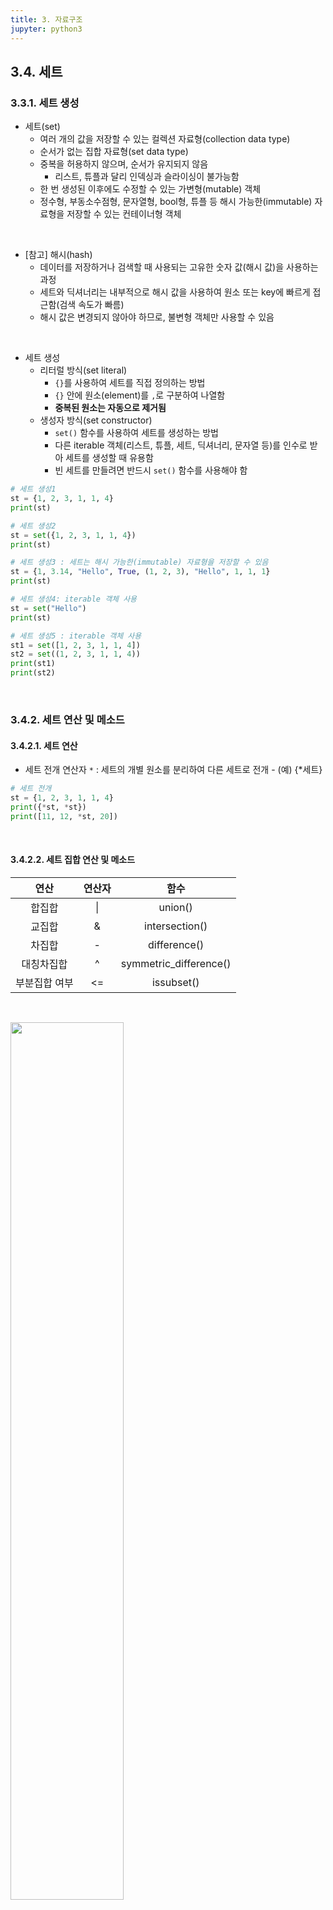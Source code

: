 ```yaml
---
title: 3. 자료구조
jupyter: python3
---
```


## 3.4. 세트
### 3.3.1. 세트 생성
+ 세트(set)
  + 여러 개의 값을 저장할 수 있는 컬렉션 자료형(collection data type)
  + 순서가 없는 집합 자료형(set data type)
  + 중복을 허용하지 않으며, 순서가 유지되지 않음
    + 리스트, 튜플과 달리 인덱싱과 슬라이싱이 불가능함
  + 한 번 생성된 이후에도 수정할 수 있는 가변형(mutable) 객체
  + 정수형, 부동소수점형, 문자열형, bool형, 튜플 등 해시 가능한(immutable) 자료형을 저장할 수 있는 컨테이너형 객체

<br>

+ [참고] 해시(hash)
  + 데이터를 저장하거나 검색할 때 사용되는 고유한 숫자 값(해시 값)을 사용하는 과정
  + 세트와 딕셔너리는 내부적으로 해시 값을 사용하여 원소 또는 key에 빠르게 접근함(검색 속도가 빠름)
  + 해시 값은 변경되지 않아야 하므로, 불변형 객체만 사용할 수 있음

<br>

+ 세트 생성
  + 리터럴 방식(set literal)
    + `{}`를 사용하여 세트를 직접 정의하는 방법
    + `{}` 안에 원소(element)를 `,`로 구분하여 나열함
    + **중복된 원소는 자동으로 제거됨**
  + 생성자 방식(set constructor)
    + `set()` 함수를 사용하여 세트를 생성하는 방법
    + 다른 iterable 객체(리스트, 튜플, 세트, 딕셔너리, 문자열 등)를 인수로 받아 세트를 생성할 때 유용함
    + 빈 세트를 만들려면 반드시 `set()` 함수를 사용해야 함


```python
# 세트 생성1
st = {1, 2, 3, 1, 1, 4}
print(st)
```

```python
# 세트 생성2
st = set({1, 2, 3, 1, 1, 4})
print(st)
```

```python
# 세트 생성3 : 세트는 해시 가능한(immutable) 자료형을 저장할 수 있음
st = {1, 3.14, "Hello", True, (1, 2, 3), "Hello", 1, 1, 1}
print(st)
```

```python
# 세트 생성4: iterable 객체 사용
st = set("Hello")
print(st)
```

```python
# 세트 생성5 : iterable 객체 사용
st1 = set([1, 2, 3, 1, 1, 4])
st2 = set((1, 2, 3, 1, 1, 4))
print(st1)
print(st2)
```

<br>

### 3.4.2. 세트 연산 및 메소드
#### 3.4.2.1. 세트 연산
+ 세트 전개 연산자 `*` : 세트의 개별 원소를 분리하여 다른 세트로 전개 - (예) {*세트}

```python
# 세트 전개
st = {1, 2, 3, 1, 1, 4}
print({*st, *st})
print([11, 12, *st, 20])
```

<br>

#### 3.4.2.2. 세트 집합 연산 및 메소드

|연산|연산자|함수|
|:---:|:---:|:------------:|
|합집합|\||union()|
|교집합|&|intersection()|
|차집합|-|difference()|
|대칭차집합|^|symmetric_difference()|
|부분집합 여부|<=|issubset()|

<br>

![](./images/fig3-2.png){width=60%}


```python
# 세트 연산1
A = {1, 2, 3}
B = {3, 4, 5}

print(A | B)                                                # 합집합
print(A & B)                                                # 교집합
print(A - B)                                                # 차집합
print(A ^ B)                                                # 대칭차집합
print(A <= B)                                               # 부분집합 여부
```

```python
# 세트 연산2
A = {1, 2, 3}
B = {3, 4, 5}

print(A.union(B))
print(A.intersection(B))
print(A.difference(B))
print(A.symmetric_difference(B))
print(A.issubset(B))
```

```python
# 세트 연산3 : 여러 개의 세트를 연쇄적으로 한 번에 연산 가능
A = {1, 2, 3}
B = {3, 4, 5}
C = {5, 6, 7}

# 연산자 사용
print(A | B | C)
print(A & B & C)

# 메소드 사용
print(A.union(B, C))
print(A.intersection(B, C))
```

<br>

#### 3.4.2.3. 세트 추가/삭제

|함수|설명|
|:---:|:------------|
|add()|- 새로운 값을 세트에 추가|
|update()|- 여러 개 값을 세트에 추가|
|pop()|- 임의의 값을 삭제하고 그 값을 반환 <br>- 어떤 값을 삭제할지 예측 불가능|
|remove()|- 세트에서 일치하는 값을 삭제 <br>- 일치하는 값이 없으면 오류가 발생함|
|discard()|- 세트에서 일치하는 값을 삭제 <br>- 일치하는 값이 없어도 오류가 발생하지 않음|
|clear()|- 세트의 모든 원소를 삭제|

```python
# 세트에 한 개의 원소 추가
st = {1, 2, 3}
st.add(6)                                  # 실행 결과로 아무것도 출력하지 않음
print(st)                                  # st 원본 값이 변함
```

```python
# 세트에 여러 개의 원소 추가
st = {1, 2, 3}
st.update([1, 2, 6])                       # 리스트 사용
print(st)

st.update((1, 7))                          # 튜플 사용
print(st)

st.update({8, 9})                          # 세트 사용
print(st)
```

```python
# 임의의 원소 삭제
st = {1, 2, 3}
result = st.pop()                          # 임의의 원소를 삭제 후 반환
print(st)                                  # st 원본 값이 변함
print(result)
```

```python
# 일치하는 값 삭제1
st = {1, 2, 3}
st.remove(3)
print(st)
```

```python
# 일치하는 값 삭제2 : remove() 함수는 일치하는 값이 없으면 오류가 발생함
#st = {1, 2, 3}
#st.remove(4)
#print(st)
```

```python
# 일치하는 값 삭제3
st = {1, 2, 3}
st.discard(3)
print(st)
```

```python
# 일치하는 값 삭제4 : discard() 함수는 일치하는 값이 없어도 오류가 발생하지 않음
st = {1, 2, 3}
st.discard(4)
print(st)
```

```python
# 세트 모든 원소 삭제
st = {1, 2, 3}
st.clear()
print(st)
```

<br>

### 3.4.3. 세트 컴프리헨션

> {식 for 변수 in 반복범위 if 조건식}


+ 리스트 컴프리헨션과 문법이 동일함
+ 자동으로 중복이 제거되므로 빠르고 편리함

```python
# 이메일 리스트에서 '@'가 포함된 유효한 이메일 주소만 필터링
emails = ["user1@gmail.com", "user2", "test@yahoo.com", "invalid_email", "hello@naver.com"]
valid_emails = {email for email in emails if "@" in email}
print(valid_emails)
```

```python
# 문장에서 알파벳 문자만 추출 (중복 제거)
sentence = "Python is amazing! 123"
unique_chars = {char.lower() for char in sentence if char.isalpha()}
print(unique_chars)
```

```python
# 주어진 숫자 리스트에서 짝수의 제곱을 저장하는 세트
numbers = [1, 2, 3, 4, 5, 6, 7, 8, 9, 10]
even_squares = {n**2 for n in numbers if n % 2 == 0}
print(even_squares) 
```

```python
# 웹사이트 방문 기록에서 도메인만 추출 (중복 제거)
urls = ["https://google.com", "http://example.com", "https://google.com", "https://openai.com"]
domains = {url.split("//")[1] for url in urls}
print(domains)
```

```python
# 두 개의 리스트에서 공통된 단어만 저장 (중복 없이)
words1 = ["apple", "banana", "cherry", "durian"]
words2 = ["banana", "durian", "fig", "grape"]
common_words = {word for word in words1 if word in words2}
print(common_words)  
```

